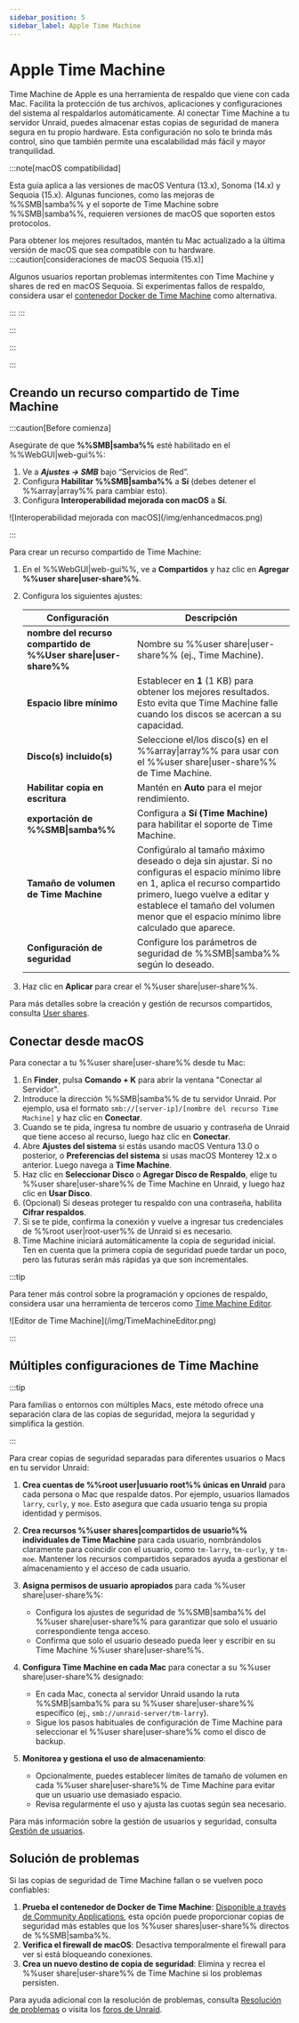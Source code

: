 ```yaml
---
sidebar_position: 5
sidebar_label: Apple Time Machine
---
```



# Apple Time Machine

Time Machine de Apple es una herramienta de respaldo que viene con cada Mac. Facilita la protección de tus archivos, aplicaciones y configuraciones del sistema al respaldarlos automáticamente. Al conectar Time Machine a tu servidor Unraid, puedes almacenar estas copias de seguridad de manera segura en tu propio hardware. Esta configuración no solo te brinda más control, sino que también permite una escalabilidad más fácil y mayor tranquilidad.

:::note[macOS compatibilidad]

Esta guía aplica a las versiones de macOS Ventura (13.x), Sonoma (14.x) y Sequoia (15.x). Algunas funciones, como las mejoras de %%SMB|samba%% y el soporte de Time Machine sobre %%SMB|samba%%, requieren versiones de macOS que soporten estos protocolos.

Para obtener los mejores resultados, mantén tu Mac actualizado a la última versión de macOS que sea compatible con tu hardware.
:::caution[consideraciones de macOS Sequoia (15.x)]

Algunos usuarios reportan problemas intermitentes con Time Machine y shares de red en macOS Sequoia. Si experimentas fallos de respaldo, considera usar el [contenedor Docker de Time Machine](https://unraid.net/community/apps?q=time+machine#r) como alternativa.

:::
:::

:::

:::

:::

## Creando un recurso compartido de Time Machine

:::caution[Before comienza]

Asegúrate de que **%%SMB|samba%%** esté habilitado en el %%WebGUI|web-gui%%:

1. Ve a ***Ajustes → SMB*** bajo “Servicios de Red”.
2. Configura **Habilitar %%SMB|samba%%** a **Sí** (debes detener el %%array|array%% para cambiar esto).
3. Configura **Interoperabilidad mejorada con macOS** a **Sí**.

<div style={{ margen: 'auto', maxAnchura: '600px', display: 'flex', flexDirection: 'columna', alignItems: 'centro' }}>
  ![Interoperabilidad mejorada con macOS](/img/enhancedmacos.png)
</div>

:::

Para crear un recurso compartido de Time Machine:

1. En el %%WebGUI|web-gui%%, ve a **Compartidos** y haz clic en **Agregar %%user share|user-share%%**.

2. Configura los siguientes ajustes:

   | Configuración                                                   | Descripción                                                                                                                                                                                                                                                    |
   | --------------------------------------------------------------- | -------------------------------------------------------------------------------------------------------------------------------------------------------------------------------------------------------------------------------------------------------------- |
   | **nombre del recurso compartido de %%User share\|user-share%%** | Nombre su %%user share\|user-share%% (ej., Time Machine).                                                                                                                                                                                                      |
   | **Espacio libre mínimo**                                        | Establecer en **1** (1 KB) para obtener los mejores resultados. Esto evita que Time Machine falle cuando los discos se acercan a su capacidad.                                                                                                                 |
   | **Disco(s) incluido(s)**                                        | Seleccione el/los disco(s) en el %%array\|array%% para usar con el %%user share\|user-share%% de Time Machine.                                                                                                                                                 |
   | **Habilitar copia en escritura**                                | Mantén en **Auto** para el mejor rendimiento.                                                                                                                                                                                                                  |
   | **exportación de %%SMB\|samba%%**                               | Configura a **Sí (Time Machine)** para habilitar el soporte de Time Machine.                                                                                                                                                                                   |
   | **Tamaño de volumen de Time Machine**                           | Configúralo al tamaño máximo deseado o deja sin ajustar. Si no configuras el espacio mínimo libre en 1, aplica el recurso compartido primero, luego vuelve a editar y establece el tamaño del volumen menor que el espacio mínimo libre calculado que aparece. |
   | **Configuración de seguridad**                                  | Configure los parámetros de seguridad de %%SMB\|samba%% según lo deseado.                                                                                                                                                                                      |

3. Haz clic en **Aplicar** para crear el %%user share|user-share%%.

Para más detalles sobre la creación y gestión de recursos compartidos, consulta [User shares](./shares.mdx).

## Conectar desde macOS

Para conectar a tu %%user share|user-share%% desde tu Mac:

1. En **Finder**, pulsa **Comando + K** para abrir la ventana "Conectar al Servidor".
2. Introduce la dirección %%SMB|samba%% de tu servidor Unraid. Por ejemplo, usa el formato `smb://[server-ip]/[nombre del recurso Time Machine]` y haz clic en **Conectar**.
3. Cuando se te pida, ingresa tu nombre de usuario y contraseña de Unraid que tiene acceso al recurso, luego haz clic en **Conectar**.
4. Abre **Ajustes del sistema** si estás usando macOS Ventura 13.0 o posterior, o **Preferencias del sistema** si usas macOS Monterey 12.x o anterior. Luego navega a **Time Machine**.
5. Haz clic en **Seleccionar Disco** o **Agregar Disco de Respaldo**, elige tu %%user share|user-share%% de Time Machine en Unraid, y luego haz clic en **Usar Disco**.
6. (Opcional) Si deseas proteger tu respaldo con una contraseña, habilita **Cifrar respaldos**.
7. Si se te pide, confirma la conexión y vuelve a ingresar tus credenciales de %%root user|root-user%% de Unraid si es necesario.
8. Time Machine iniciará automáticamente la copia de seguridad inicial. Ten en cuenta que la primera copia de seguridad puede tardar un poco, pero las futuras serán más rápidas ya que son incrementales.

:::tip

Para tener más control sobre la programación y opciones de respaldo, considera usar una herramienta de terceros como [Time Machine Editor](https://tclementdev.com/timemachineeditor/).

<div style={{ margen: 'auto', maxAnchura: '600px', display: 'flex', flexDirection: 'columna', alignItems: 'centro' }}>
  ![Editor de Time Machine](/img/TimeMachineEditor.png)
</div>

:::

## Múltiples configuraciones de Time Machine

:::tip

Para familias o entornos con múltiples Macs, este método ofrece una separación clara de las copias de seguridad, mejora la seguridad y simplifica la gestión.

:::

Para crear copias de seguridad separadas para diferentes usuarios o Macs en tu servidor Unraid:

1. **Crea cuentas de %%root user|usuario root%% únicas en Unraid** para cada persona o Mac que respalde datos. Por ejemplo, usuarios llamados `larry`, `curly`, y `moe`. Esto asegura que cada usuario tenga su propia identidad y permisos.

2. **Crea recursos %%user shares|compartidos de usuario%% individuales de Time Machine** para cada usuario, nombrándolos claramente para coincidir con el usuario, como `tm-larry`, `tm-curly`, y `tm-moe`. Mantener los recursos compartidos separados ayuda a gestionar el almacenamiento y el acceso de cada usuario.

3. **Asigna permisos de usuario apropiados** para cada %%user share|user-share%%:
   - Configura los ajustes de seguridad de %%SMB|samba%% del %%user share|user-share%% para garantizar que solo el usuario correspondiente tenga acceso.
   - Confirma que solo el usuario deseado pueda leer y escribir en su Time Machine %%user share|user-share%%.

4. **Configura Time Machine en cada Mac** para conectar a su %%user share|user-share%% designado:
   - En cada Mac, conecta al servidor Unraid usando la ruta %%SMB|samba%% para su %%user share|user-share%% específico (ej., `smb://unraid-server/tm-larry`).
   - Sigue los pasos habituales de configuración de Time Machine para seleccionar el %%user share|user-share%% como el disco de backup.

5. **Monitorea y gestiona el uso de almacenamiento**:
   - Opcionalmente, puedes establecer límites de tamaño de volumen en cada %%user share|user-share%% de Time Machine para evitar que un usuario use demasiado espacio.
   - Revisa regularmente el uso y ajusta las cuotas según sea necesario.

Para más información sobre la gestión de usuarios y seguridad, consulta [Gestión de usuarios](../../system-administration/secure-your-server/user-management.mdx).

## Solución de problemas

Si las copias de seguridad de Time Machine fallan o se vuelven poco confiables:

1. **Prueba el contenedor de Docker de Time Machine**: [Disponible a través de Community Applications](https://unraid.net/community/apps?q=time+machine#r), esta opción puede proporcionar copias de seguridad más estables que los %%user shares|user-share%% directos de %%SMB|samba%%.
2. **Verifica el firewall de macOS**: Desactiva temporalmente el firewall para ver si está bloqueando conexiones.
3. **Crea un nuevo destino de copia de seguridad**: Elimina y recrea el %%user share|user-share%% de Time Machine si los problemas persisten.

Para ayuda adicional con la resolución de problemas, consulta [Resolución de problemas](../../troubleshooting/troubleshooting.mdx) o visita los [foros de Unraid](https://forums.unraid.net/).
